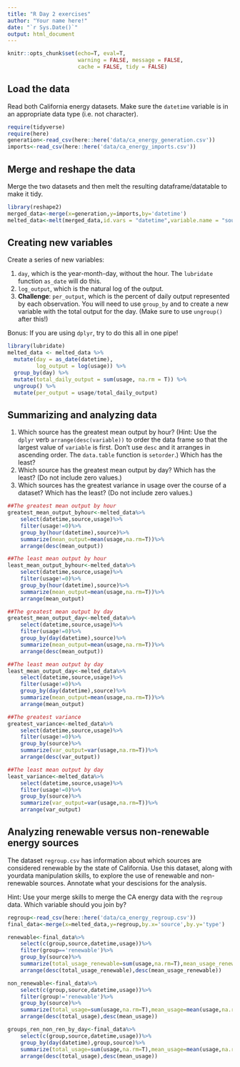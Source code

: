 ```yaml
---
title: "R Day 2 exercises"
author: "Your name here!"
date: "`r Sys.Date()`"
output: html_document
---
```


```r
knitr::opts_chunk$set(echo=T, eval=T,
                      warning = FALSE, message = FALSE,
                      cache = FALSE, tidy = FALSE)
```

<!-- BEFORE YOU START, REMEMBER TO RENAME THE .RMD FILE AND SAVE IT AS day2_exercises_LastNameFirstName.Rmd AND THEN REMOVE THIS INSTRUCTION -->

## Load the data

Read both California energy datasets. Make sure the `datetime` variable is in an appropriate data type (i.e. not character). 

```r
require(tidyverse)
require(here)
generation<-read_csv(here::here('data/ca_energy_generation.csv'))
imports<-read_csv(here::here('data/ca_energy_imports.csv'))

```


## Merge and reshape the data

Merge the two datasets and then melt the resulting dataframe/datatable to make it tidy.

```r
library(reshape2)
merged_data<-merge(x=generation,y=imports,by='datetime')
melted_data<-melt(merged_data,id.vars = "datetime",variable.name = "source",value.name = "usage")

```


## Creating new variables

Create a series of new variables: 

1. `day`, which is the year-month-day, without the hour. The `lubridate` function `as_date` will do this.
2. `log_output`, which is the natural log of the output.
3. **Challenge**: `per_output`, which is the percent of daily output represented by each observation. You will need to use `group_by` and to create a new variable with the total output for the day. (Make sure to use `ungroup()` after this!)

Bonus: If you are using `dplyr`, try to do this all in one pipe!

```r
library(lubridate)
melted_data <- melted_data %>%
  mutate(day = as_date(datetime),
         log_output = log(usage)) %>%
  group_by(day) %>%
  mutate(total_daily_output = sum(usage, na.rm = T)) %>% 
  ungroup() %>% 
  mutate(per_output = usage/total_daily_output)

```


## Summarizing and analyzing data

1. Which source has the greatest mean output by hour? (Hint: Use the `dplyr` verb `arrange(desc(variable))` to order the data frame so that the largest value of `variable` is first. Don't use `desc` and it arranges in ascending order. The `data.table` function is `setorder`.) Which has the least?
2. Which source has the greatest mean output by day? Which has the least? (Do not include zero values.)
3. Which sources has the greatest variance in usage over the course of a dataset? Which has the least? (Do not include zero values.)

```r
##The greatest mean output by hour
greatest_mean_output_byhour<-melted_data%>%
    select(datetime,source,usage)%>%
    filter(usage!=0)%>%
    group_by(hour(datetime),source)%>%
    summarize(mean_output=mean(usage,na.rm=T))%>%
    arrange(desc(mean_output))

##The least mean output by hour
least_mean_output_byhour<-melted_data%>%
    select(datetime,source,usage)%>%
    filter(usage!=0)%>%
    group_by(hour(datetime),source)%>%
    summarize(mean_output=mean(usage,na.rm=T))%>%
    arrange(mean_output)

##The greatest mean output by day
greatest_mean_output_day<-melted_data%>%
    select(datetime,source,usage)%>%
    filter(usage!=0)%>%
    group_by(day(datetime),source)%>%
    summarize(mean_output=mean(usage,na.rm=T))%>%
    arrange(desc(mean_output))

##The least mean output by day
least_mean_output_day<-melted_data%>%
    select(datetime,source,usage)%>%
    filter(usage!=0)%>%
    group_by(day(datetime),source)%>%
    summarize(mean_output=mean(usage,na.rm=T))%>%
    arrange(mean_output)

##The greatest variance
greatest_variance<-melted_data%>%
    select(datetime,source,usage)%>%
    filter(usage!=0)%>%
    group_by(source)%>%
    summarize(var_output=var(usage,na.rm=T))%>%
    arrange(desc(var_output))

##The least mean output by day
least_variance<-melted_data%>%
    select(datetime,source,usage)%>%
    filter(usage!=0)%>%
    group_by(source)%>%
    summarize(var_output=var(usage,na.rm=T))%>%
    arrange(var_output)

```


## Analyzing renewable versus non-renewable energy sources

The dataset `regroup.csv` has information about which sources are considered renewable by the state of California. Use this dataset, along with yourdata manipulation skills, to explore the use of renewable and non-renewable sources. Annotate what your descisions for the analysis.

Hint: Use your merge skills to merge the CA energy data with the `regroup` data. Which variable should you join by?

```r
regroup<-read_csv(here::here('data/ca_energy_regroup.csv'))
final_data<-merge(x=melted_data,y=regroup,by.x='source',by.y='type')

renewable<-final_data%>%
    select(c(group,source,datetime,usage))%>%
    filter(group=='renewable')%>%
    group_by(source)%>%
    summarize(total_usage_renewable=sum(usage,na.rm=T),mean_usage_renewable=mean(usage,na.rm=T))%>%
    arrange(desc(total_usage_renewable),desc(mean_usage_renewable))

non_renewable<-final_data%>%
    select(c(group,source,datetime,usage))%>%
    filter(group!='renewable')%>%
    group_by(source)%>%
    summarize(total_usage=sum(usage,na.rm=T),mean_usage=mean(usage,na.rm=T))%>%
    arrange(desc(total_usage),desc(mean_usage))

groups_ren_non_ren_by_day<-final_data%>%
    select(c(group,source,datetime,usage))%>%
    group_by(day(datetime),group,source)%>%
    summarize(total_usage=sum(usage,na.rm=T),mean_usage=mean(usage,na.rm=T),variance_usage=var(usage,na.rm = T))%>%
    arrange(desc(total_usage),desc(mean_usage))
    


```


